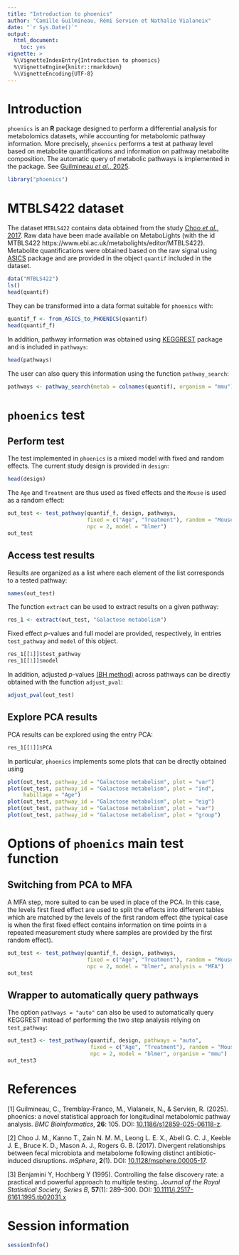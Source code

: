 ---
title: "Introduction to phoenics"
author: "Camille Guilmineau, Rémi Servien et Nathalie Vialaneix"
date: "`r Sys.Date()`"
output: 
  html_document:
    toc: yes
vignette: >
  %\VignetteIndexEntry{Introduction to phoenics}
  %\VignetteEngine{knitr::rmarkdown}
  %\VignetteEncoding{UTF-8}
---

# Introduction

`phoenics` is an **R** package designed to perform a differential analysis for
metabolomics datasets, while accounting for metabolomic pathway information.
More precisely, `phoenics` performs a test at pathway level based on metabolite 
quantifications and information on pathway metabolite composition. The 
automatic query of metabolic pathways is implemented in the package. See
[Guilmineau *et al.*, 2025](#guilmineau).

```{r loadLib, message=FALSE}
library("phoenics")
```

# MTBLS422 dataset

The dataset `MTBLS422` contains data obtained from the study 
[Choo *et al.*, 2017](#choo). Raw data have been made available on MetaboLights 
(with the id MTBLS422 https://www.ebi.ac.uk/metabolights/editor/MTBLS422). 
Metabolite quantifications were obtained based on the raw signal using 
[ASICS](https://www.bioconductor.org/packages/release/bioc/html/ASICS.html) 
package and are provided in the object `quantif` included in the dataset.
```{r loadData}
data("MTBLS422")
ls()
head(quantif)
```

They can be transformed into a data format suitable for `phoenics` with:
```{r quantif}
quantif_f <- from_ASICS_to_PHOENICS(quantif)
head(quantif_f)
```

In addition, pathway information was obtained using 
[KEGGREST](https://www.bioconductor.org/packages/release/bioc/html/KEGGREST.html) 
package and is included in `pathways`:
```{r pathways}
head(pathways)
```

The user can also query this information using the function `pathway_search`:
```{r searchPaths, eval=FALSE}
pathways <- pathway_search(metab = colnames(quantif), organism = "mmu")
```

# `phoenics` test

## Perform test

The test implemented in `phoenics` is a mixed model with fixed and random
effects. The current study design is provided in `design`:
```{r design}
head(design)
```

The `Age` and `Treatment` are thus used as fixed effects and the `Mouse` is 
used as a random effect:
```{r test, message=FALSE}
out_test <- test_pathway(quantif_f, design, pathways, 
                         fixed = c("Age", "Treatment"), random = "Mouse", 
                         npc = 2, model = "blmer")
out_test
```

## Access test results

Results are organized as a list where each element of the list corresponds to a
tested pathway:
```{r pathwayNames}
names(out_test)
```

The function `extract` can be used to extract results on a given pathway:
```{r extract}
res_1 <- extract(out_test, "Galactose metabolism")
```

Fixed effect $p$-values and full model are provided, respectively, in entries
`test_pathway` and `model` of this object.
```{r detailedRes}
res_1[[1]]$test_pathway
res_1[[1]]$model
```

In addition, adjusted $p$-values [(BH method)](#BH) across pathways can be 
directly obtained with the function `adjust_pval`:
```{r BH}
adjust_pval(out_test)
```


## Explore PCA results

PCA results can be explored using the entry PCA:
```{r}
res_1[[1]]$PCA
```

In particular, `phoenics` implements some plots that can be directly obtained
using
```{r plotPCA}
plot(out_test, pathway_id = "Galactose metabolism", plot = "var")
plot(out_test, pathway_id = "Galactose metabolism", plot = "ind", 
     habillage = "Age")
plot(out_test, pathway_id = "Galactose metabolism", plot = "eig")
plot(out_test, pathway_id = "Galactose metabolism", plot = "var")
plot(out_test, pathway_id = "Galactose metabolism", plot = "group")
```

# Options of `phoenics` main test function


## Switching from PCA to MFA

A MFA step, more suited to  can be used in place of the PCA. In this case, the
levels first fixed effect are used to split the effects into different tables 
which are matched by the levels of the first random effect (the typical case is
when the first fixed effect contains information on time points in a repeated
measurement study where samples are provided by the first random effect).

```{r testMFA}
out_test <- test_pathway(quantif_f, design, pathways, 
                         fixed = c("Age", "Treatment"), random = "Mouse", 
                         npc = 2, model = "blmer", analysis = "MFA")
out_test
```


## Wrapper to automatically query pathways

The option `pathways = "auto"` can also be used to automatically query 
KEGGREST instead of performing the two step analysis relying on 
`test_pathway`:

```{r auto, eval=FALSE}
out_test3 <- test_pathway(quantif, design, pathways = "auto", 
                          fixed = c("Age", "Treatment"), random = "Mouse", 
                          npc = 2, model = "blmer", organism = "mmu")
out_test3
```


# References

[1] <a name="guilmineau"></a> Guilmineau, C., Tremblay-Franco, M., 
Vialaneix, N., & Servien, R. (2025). phoenics: a novel statistical approach for
longitudinal metabolomic pathway analysis. *BMC Bioinformatics*, **26**: 105.
DOI: [10.1186/s12859-025-06118-z](http://dx.doi.org/10.1186/s12859-025-06118-z).

[2] <a name="choo"></a> Choo J. M., Kanno T., Zain N. M. M., Leong L. E. X., 
Abell G. C. J., Keeble J. E., Bruce K. D., Mason A. J., Rogers G. B. (2017). 
Divergent relationships between fecal microbiota and metabolome following 
distinct antibiotic-induced disruptions. *mSphere*, **2**(1).
DOI: [10.1128/msphere.00005-17](https://dx.doi.org/10.1128/msphere.00005-17).

[3] <a name="BH"></a> Benjamini Y, Hochberg Y (1995). Controlling the false 
discovery rate: a practical and powerful approach to multiple testing. 
*Journal of the Royal Statistical Society, Series B*, **57**(1): 289–300. 
DOI: [10.1111/j.2517-6161.1995.tb02031.x](https://dx.doi.org/10.1111/j.2517-6161.1995.tb02031.x)


# Session information

```{r session}
sessionInfo()
```